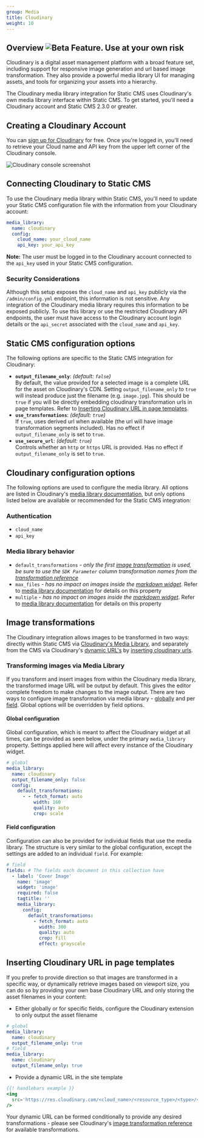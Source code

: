```yaml
---
group: Media
title: Cloudinary
weight: 10
---
```


## Overview <img src="https://img.shields.io/badge/-Beta%20Feature-blue" alt="Beta Feature. Use at your own risk" title="Beta Feature. Use at your own risk" />

Cloudinary is a digital asset management platform with a broad feature set, including support for responsive image generation and url based image transformation. They also provide a powerful media library UI for managing assets, and tools for organizing your assets into a hierarchy.

The Cloudinary media library integration for Static CMS uses Cloudinary's own media library interface within Static CMS. To get started, you'll need a Cloudinary account and Static CMS 2.3.0 or greater.

## Creating a Cloudinary Account

You can [sign up for Cloudinary](https://cloudinary.com/users/register/free) for free. Once you're logged in, you'll need to retrieve your Cloud name and API key from the upper left corner of the Cloudinary console.

![Cloudinary console screenshot](/img/cloudinary-console-details.webp)

## Connecting Cloudinary to Static CMS

To use the Cloudinary media library within Static CMS, you'll need to update your Static CMS configuration file with the information from your Cloudinary account:

```yaml
media_library:
  name: cloudinary
  config:
    cloud_name: your_cloud_name
    api_key: your_api_key
```

**Note:** The user must be logged in to the Cloudinary account connected to the `api_key` used in your Static CMS configuration.

### Security Considerations

Although this setup exposes the `cloud_name` and `api_key` publicly via the `/admin/config.yml` endpoint, this information is not sensitive. Any integration of the Cloudinary media library requires this information to be exposed publicly. To use this library or use the restricted Cloudinary API endpoints, the user must have access to the Cloudinary account login details or the `api_secret` associated with the `cloud_name` and `api_key`.

## Static CMS configuration options

The following options are specific to the Static CMS integration for Cloudinary:

- **`output_filename_only`**: _(default: `false`)_\
  By default, the value provided for a selected image is a complete URL for the asset on Cloudinary's CDN. Setting `output_filename_only` to `true` will instead produce just the filename (e.g. `image.jpg`). This should be `true` if you will be directly embedding cloudinary transformation urls in page templates. Refer to [Inserting Cloudinary URL in page templates](#inserting-cloudinary-url-in-page-templates).
- **`use_transformations`**: _(default: `true`)_\
  If `true`, uses derived url when available (the url will have image transformation segments included). Has no effect if `output_filename_only` is set to `true`.
- **`use_secure_url`**: _(default: `true`)_\
  Controls whether an `http` or `https` URL is provided. Has no effect if `output_filename_only` is set to `true`.

## Cloudinary configuration options

The following options are used to configure the media library. All options are listed in Cloudinary's [media library documentation](https://cloudinary.com/documentation/media_library_widget#3_set_the_configuration_options), but only options listed below are available or recommended for the Static CMS integration:

### Authentication

- `cloud_name`
- `api_key`

### Media library behavior

- `default_transformations` _\- only the first [image transformation](#image-transformations) is used, be sure to use the `SDK Parameter` column transformation names from the_ [_transformation reference_](https://cloudinary.com/documentation/image_transformation_reference)
- `max_files` _\- has no impact on images inside the [markdown widget](/docs/widgets/#markdown)_. Refer to [media library documentation](https://cloudinary.com/documentation/media_library_widget#3_set_the_configuration_options) for details on this property
- `multiple` _\- has no impact on images inside the [markdown widget](/docs/widgets/#markdown)_. Refer to [media library documentation](https://cloudinary.com/documentation/media_library_widget#3_set_the_configuration_options) for details on this property

## Image transformations

The Cloudinary integration allows images to be transformed in two ways: directly within Static CMS via [Cloudinary's Media Library](#transforming-images-via-media-library), and separately from the CMS via Cloudinary's [dynamic URL's](https://cloudinary.com/documentation/image_transformations#delivering_media_assets_using_dynamic_urls) by [inserting cloudinary urls](#inserting-cloudinary-url-in-page-templates).

### Transforming images via Media Library

If you transform and insert images from within the Cloudinary media library, the transformed image URL will be output by default. This gives the editor complete freedom to make changes to the image output.
There are two ways to configure image transformation via media library - [globally](#global-configuration) and per [field](#field-configuration). Global options will be overridden by field options.

#### Global configuration

Global configuration, which is meant to affect the Cloudinary widget at all times, can be provided
as seen below, under the primary `media_library` property. Settings applied here will affect every
instance of the Cloudinary widget.

```yaml
# global
media_library:
  name: cloudinary
  output_filename_only: false
  config:
    default_transformations:
      - - fetch_format: auto
          width: 160
          quality: auto
          crop: scale
```

#### Field configuration

Configuration can also be provided for individual fields that use the media library. The structure
is very similar to the global configuration, except the settings are added to an individual `field`.
For example:

```yaml
# field
fields: # The fields each document in this collection have
  - label: 'Cover Image'
    name: 'image'
    widget: 'image'
    required: false
    tagtitle: ''
    media_library:
      config:
        default_transformations:
          - fetch_format: auto
            width: 300
            quality: auto
            crop: fill
            effect: grayscale
```

## Inserting Cloudinary URL in page templates

If you prefer to provide direction so that images are transformed in a specific way, or dynamically retrieve images based on viewport size, you can do so by providing your own base Cloudinary URL and only storing the asset filenames in your content:

- Either globally or for specific fields, configure the Cloudinary extension to only output the asset filename

```yaml
# global
media_library:
  name: cloudinary
  output_filename_only: true
# field
media_library:
  name: cloudinary
  output_filename_only: true
```

- Provide a dynamic URL in the site template

```handlebars
{{! handlebars example }}
<img
  src='https://res.cloudinary.com/<cloud_name>/<resource_type>/<type>/<transformations>/{{image}}'
/>
```

Your dynamic URL can be formed conditionally to provide any desired transformations - please see Cloudinary's [image transformation reference](https://cloudinary.com/documentation/image_transformation_reference) for available transformations.
